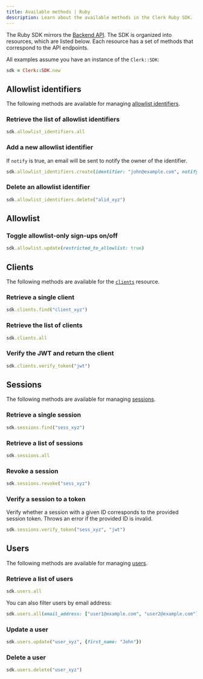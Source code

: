 ```yaml
---
title: Available methods | Ruby
description: Learn about the available methods in the Clerk Ruby SDK.
---
```


The Ruby SDK mirrors the [Backend API](https://clerk.com/docs/reference/backend-api). The SDK is organized into resources, which are listed below. Each resource has a set of methods that correspond to the API endpoints.

All examples assume you have an instance of the `Clerk::SDK`:

```ruby {{ prettier: false }}
sdk = Clerk::SDK.new
```

## Allowlist identifiers

The following methods are available for managing [allowlist identifiers](https://clerk.com/docs/reference/backend-api/tag/Allow-list-Block-list).

### Retrieve the list of allowlist identifiers

```ruby {{ prettier: false }}
sdk.allowlist_identifiers.all
```

### Add a new allowlist identifier

If `notify` is true, an email will be sent to notify the owner of the identifier.

```ruby {{ prettier: false }}
sdk.allowlist_identifiers.create(identifier: "john@example.com", notify: true)
```

### Delete an allowlist identifier

```ruby {{ prettier: false }}
sdk.allowlist_identifiers.delete("alid_xyz")
```

## Allowlist

### Toggle allowlist-only sign-ups on/off

```ruby {{ prettier: false }}
sdk.allowlist.update(restricted_to_allowlist: true)
```

## Clients

The following methods are available for the [`clients`](https://clerk.com/docs/reference/backend-api/tag/Clients) resource.

### Retrieve a single client

```ruby {{ prettier: false }}
sdk.clients.find("client_xyz")
```

### Retrieve the list of clients

```ruby {{ prettier: false }}
sdk.clients.all
```

### Verify the JWT and return the client

```ruby {{ prettier: false }}
sdk.clients.verify_token("jwt")
```

## Sessions

The following methods are available for managing [sessions](https://clerk.com/docs/reference/backend-api/tag/Sessions).

### Retrieve a single session

```ruby {{ prettier: false }}
sdk.sessions.find("sess_xyz")
```

### Retrieve a list of sessions

```ruby {{ prettier: false }}
sdk.sessions.all
```

### Revoke a session

```ruby {{ prettier: false }}
sdk.sessions.revoke("sess_xyz")
```

### Verify a session to a token

Verify whether a session with a given ID corresponds to the provided session token. Throws an error if the provided ID is invalid.

```ruby {{ prettier: false }}
sdk.sessions.verify_token("sess_xyz", "jwt")
```

## Users

The following methods are available for managing [users](https://clerk.com/docs/reference/backend-api/tag/Users).

### Retrieve a list of users

```ruby {{ prettier: false }}
sdk.users.all
```

You can also filter users by email address:

```ruby {{ prettier: false }}
sdk.users.all(email_address: ["user1@example.com", "user2@example.com"])
```

### Update a user

```ruby {{ prettier: false }}
sdk.users.update("user_xyz", {first_name: "John"})
```

### Delete a user

```ruby {{ prettier: false }}
sdk.users.delete("user_xyz")
```
